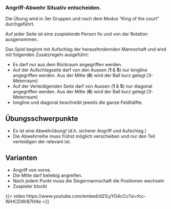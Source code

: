 ### Angriff-Abwehr Situativ entscheiden.

Die Übung wird in 3er Gruppen und nach dem Modus "King of the court" durchgeführt.

Auf jeder Seite ist eine zuspielende Person fix und von der Rotation ausgenommen.

Das Spiel beginnt mit Aufschlag der herausfordernden Mannschaft und wird mit folgenden Zusatzregeln ausgeführt:

- Es darf nur aus dem Rückraum angegriffen werden.
- Auf der Aufschlagseite darf von den Aussen (**1** & **5**) nur longline angegriffen werden. Aus der Mitte (**6**) wird der Ball kurz gelegt.(3-Meterraum)
- Auf der Verteidigenden Seite darf von Aussen (**1** & **5**) nur diagonal angegriffen werden. Aus der Mitte (**6**) wird der Ball kurz gelegt.(3-Meterraum)
- longline und diagonal beschreibt jeweils die ganze Feldhälfte.


:::{.callout-important}
## Übungsschwerpunkte
- Es ist eine Abwehrübung! (d.h. sicherer Angriff und Aufschlag.)
- Die Abwehrreihe muss frühst möglich verschieben und nur den Teil verteidigen der relevant ist.
:::

:::{.callout-tip}
## Varianten
- Angriff von vorne.
- Die Mitte darf beliebig angreifen.
- Nach jedem Punkt muss die Siegermannschaft die Positionen wechseln
- Zuspieler blockt
:::

{{< video https://www.youtube.com/embed/d21LyYG4cCc?si=fcc-WiHCDWrB7HXe >}}
